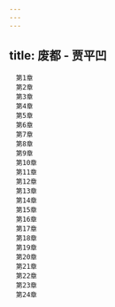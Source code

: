 ```yaml
---
---
---
```

title: 废都 - 贾平凹
---


```
　第1章
　第2章
　第3章
　第4章
　第5章
　第6章
　第7章
　第8章
　第9章
　第10章
　第11章
　第12章
　第13章
　第14章
　第15章
　第16章
　第17章
　第18章
　第19章
　第20章
　第21章
　第22章
　第23章
　第24章
```